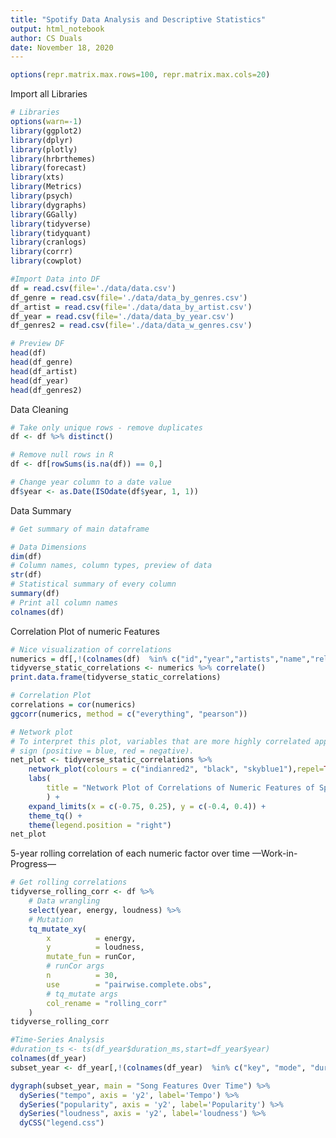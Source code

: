 ```yaml
---
title: "Spotify Data Analysis and Descriptive Statistics"
output: html_notebook
author: CS Duals
date: November 18, 2020
---
```



```r
options(repr.matrix.max.rows=100, repr.matrix.max.cols=20)
```


Import all Libraries
```r
# Libraries
options(warn=-1)
library(ggplot2)
library(dplyr)
library(plotly)
library(hrbrthemes)
library(forecast)
library(xts)
library(Metrics)
library(psych)
library(dygraphs)
library(GGally)
library(tidyverse)
library(tidyquant)  
library(cranlogs)   
library(corrr)      
library(cowplot)    
```


```r
#Import Data into DF
df = read.csv(file='./data/data.csv')
df_genre = read.csv(file='./data/data_by_genres.csv')
df_artist = read.csv(file='./data/data_by_artist.csv')
df_year = read.csv(file='./data/data_by_year.csv')
df_genres2 = read.csv(file='./data/data_w_genres.csv')
```


```r
# Preview DF
head(df)
head(df_genre)
head(df_artist)
head(df_year)
head(df_genres2)

```
Data Cleaning
```r
# Take only unique rows - remove duplicates
df <- df %>% distinct()

# Remove null rows in R
df <- df[rowSums(is.na(df)) == 0,]

# Change year column to a date value
df$year <- as.Date(ISOdate(df$year, 1, 1))
```


Data Summary
```r
# Get summary of main dataframe

# Data Dimensions
dim(df)
# Column names, column types, preview of data
str(df)
# Statistical summary of every column
summary(df)
# Print all column names
colnames(df)

```

Correlation Plot of numeric Features
```r
# Nice visualization of correlations
numerics = df[,!(colnames(df)  %in% c("id","year","artists","name","release_date"))]
tidyverse_static_correlations <- numerics %>% correlate() 
print.data.frame(tidyverse_static_correlations)

```

```r
# Correlation Plot
correlations = cor(numerics)
ggcorr(numerics, method = c("everything", "pearson")) 

```
```r
# Network plot
# To interpret this plot, variables that are more highly correlated appear closer together and are joined by stronger paths. Paths are colored by their
# sign (positive = blue, red = negative).
net_plot <- tidyverse_static_correlations %>%
    network_plot(colours = c("indianred2", "black", "skyblue1"),repel=TRUE, legend = TRUE) +
    labs(
        title = "Network Plot of Correlations of Numeric Features of Spotify Songs"
        ) +
    expand_limits(x = c(-0.75, 0.25), y = c(-0.4, 0.4)) +
    theme_tq() +
    theme(legend.position = "right")
net_plot

```
5-year rolling correlation of each numeric factor over time
---Work-in-Progress---

```r
# Get rolling correlations
tidyverse_rolling_corr <- df %>%
    # Data wrangling
    select(year, energy, loudness) %>%
    # Mutation
    tq_mutate_xy(
        x          = energy,
        y          = loudness,
        mutate_fun = runCor, 
        # runCor args
        n          = 30,
        use        = "pairwise.complete.obs",
        # tq_mutate args
        col_rename = "rolling_corr"
    )
tidyverse_rolling_corr
```


```r
#Time-Series Analysis
#duration_ts <- ts(df_year$duration_ms,start=df_year$year)
colnames(df_year)
subset_year <- df_year[,!(colnames(df_year)  %in% c("key", "mode", "duration_ms"))]

dygraph(subset_year, main = "Song Features Over Time") %>%
  dySeries("tempo", axis = 'y2', label='Tempo') %>%
  dySeries("popularity", axis = 'y2', label='Popularity') %>%
  dySeries("loudness", axis = 'y2', label='loudness') %>%
  dyCSS("legend.css")
```
